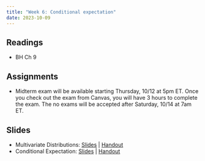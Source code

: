 ```yaml
---
title: "Week 6: Conditional expectation"
date: 2023-10-09
---
```



## Readings 

- BH Ch 9

## Assignments

- Midterm exam will be available starting Thursday, 10/12 at 5pm ET. Once you check out the exam from Canvas, you will have 3 hours to complete the exam. The no exams will be accepted after Saturday, 10/14 at 7am ET. 


## Slides

- Multivariate Distributions: [Slides](/files/slides/06_multivariate.pdf) | [Handout](/files/slides/06_multivariate_handout.pdf)
- Conditional Expectation: [Slides](/files/slides/07_cond_exp.pdf) | [Handout](/files/slides/07_cond_exp_handout.pdf)
